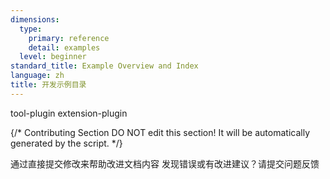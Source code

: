 ```yaml
---
dimensions:
  type:
    primary: reference
    detail: examples
  level: beginner
standard_title: Example Overview and Index
language: zh
title: 开发示例目录
---
```


<CardGroup cols="2">
    <Card
        title="Slack Bot 插件"
        icon="link"
        href="plugin_dev_zh/0433-develop-a-slack-bot-plugin.zh"
        horizontal
    >
        tool-plugin
    </Card>
    <Card
        title="彩虹猫 Endpoint"
        icon="link"
        href="plugin_dev_zh/0433-endpoint.zh"
    >
        extension-plugin
    </Card>
</CardGroup>

{/*
Contributing Section
DO NOT edit this section!
It will be automatically generated by the script.
*/}

<CardGroup cols="2">
    <Card
        title="编辑此页面"
        icon="pen-to-square"
        href="https://github.com/langgenius/dify-docs-mintlify/edit/main/plugin_dev_zh/0431-example-overview-and-index.zh.mdx"
    >
        通过直接提交修改来帮助改进文档内容
    </Card>
    <Card
        title="提交问题"
        icon="github"
        href="https://github.com/langgenius/dify-docs-mintlify/issues/new?title=文档问题%3A%20example-overview-and-index&body=%23%23%20问题描述%0A%3C%21--%20请简要描述您发现的问题%20--%3E%0A%0A%23%23%20页面链接%0Ahttps%3A%2F%2Fgithub.com%2Flanggenius%2Fdify-docs-mintlify%2Fblob%2Fmain%2Fplugin_dev_zh%2F0431-example-overview-and-index.zh.mdx%0A%0A%23%23%20建议修改%0A%3C%21--%20如果有具体的修改建议，请在此说明%20--%3E%0A%0A%3C%21--%20感谢您对文档质量的关注！%20--%3E"
    >
        发现错误或有改进建议？请提交问题反馈
    </Card>
</CardGroup>
